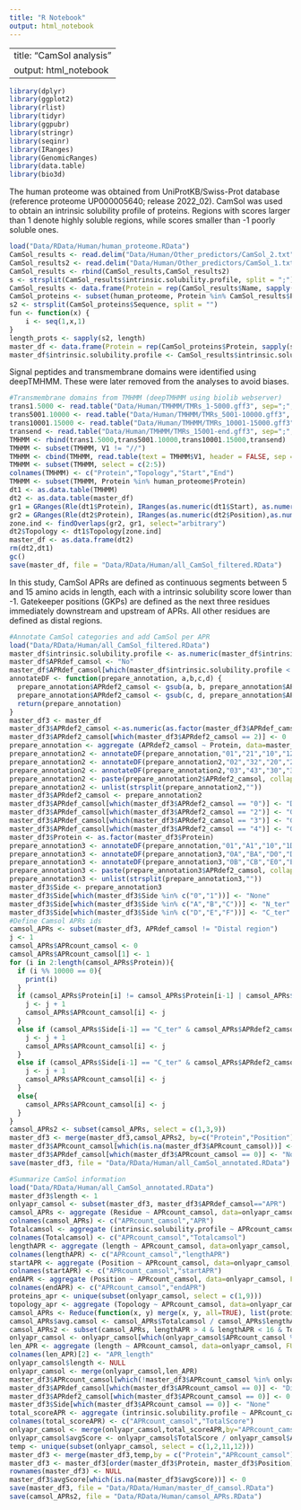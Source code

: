 ```yaml
---
title: "R Notebook"
output: html_notebook
---
```


---
title: "CamSol analysis"
output: html_notebook
---
```r
library(dplyr)
library(ggplot2)
library(rlist)
library(tidyr)
library(ggpubr)
library(stringr)
library(seqinr)
library(IRanges)
library(GenomicRanges)
library(data.table)
library(bio3d)
```

The human proteome was obtained from UniProtKB/Swiss-Prot database (reference proteome UP000005640; release 2022_02). CamSol was used to obtain an intrinsic solubility profile of proteins. Regions with scores larger than 1 denote highly soluble regions, while scores smaller than -1 poorly soluble ones.

```r
load("Data/RData/Human/human_proteome.RData")
CamSol_results <- read.delim("Data/Human/Other_predictors/CamSol_2.txt", header=TRUE)
CamSol_results2 <- read.delim("Data/Human/Other_predictors/CamSol_1.txt", header=TRUE)
CamSol_results <- rbind(CamSol_results,CamSol_results2)
s <- strsplit(CamSol_results$intrinsic.solubility.profile, split = ";")
CamSol_results <- data.frame(Protein = rep(CamSol_results$Name, sapply(s, length)), intrinsic.solubility.profile = unlist(s))
CamSol_proteins <- subset(human_proteome, Protein %in% CamSol_results$Protein)
s2 <- strsplit(CamSol_proteins$Sequence, split = "")
fun <- function(x) {
    i <- seq(1,x,1)
}
length_prots <- sapply(s2, length)
master_df <- data.frame(Protein = rep(CamSol_proteins$Protein, sapply(s2, length)), Residue = unlist(s2), Position = unlist(sapply(length_prots, fun)))
master_df$intrinsic.solubility.profile <- CamSol_results$intrinsic.solubility.profile
```

Signal peptides and transmembrane domains were identified using deepTMHMM. These were later removed from the analyses to avoid biases.

```r
#Transmembrane domains from TMHMM (deepTMHMM using biolib webserver)
trans1.5000 <- read.table("Data/Human/TMHMM/TMRs_1-5000.gff3", sep=";", quote="\"")
trans5001.10000 <- read.table("Data/Human/TMHMM/TMRs_5001-10000.gff3", sep=";", quote="\"")
trans10001.15000 <- read.table("Data/Human/TMHMM/TMRs_10001-15000.gff3", sep=";", quote="\"")
transend <- read.table("Data/Human/TMHMM/TMRs_15001-end.gff3", sep=";", quote="\"")
TMHMM <- rbind(trans1.5000,trans5001.10000,trans10001.15000,transend)
TMHMM <- subset(TMHMM, V1 != "//")
TMHMM <- cbind(TMHMM, read.table(text = TMHMM$V1, header = FALSE, sep = "\t"))
TMHMM <- subset(TMHMM, select = c(2:5))
colnames(TMHMM) <- c("Protein","Topology","Start","End")
TMHMM <- subset(TMHMM, Protein %in% human_proteome$Protein)
dt1 <- as.data.table(TMHMM)
dt2 <- as.data.table(master_df)
gr1 = GRanges(Rle(dt1$Protein), IRanges(as.numeric(dt1$Start), as.numeric(dt1$End)))
gr2 = GRanges(Rle(dt2$Protein), IRanges(as.numeric(dt2$Position),as.numeric(dt2$Position)))
zone.ind <- findOverlaps(gr2, gr1, select="arbitrary")
dt2$Topology <- dt1$Topology[zone.ind]
master_df <- as.data.frame(dt2)
rm(dt2,dt1)
gc()
save(master_df, file = "Data/RData/Human/all_CamSol_filtered.RData")
```

In this study, CamSol APRs are defined as continuous segments between 5 and 15 amino acids in length, each with a intrinsic solubility score lower than -1. Gatekeeper positions (GKPs) are defined as the next three residues immediately downstream and upstream of APRs. All other residues are defined as distal regions. 

```r
#Annotate CamSol categories and add CamSol per APR
load("Data/RData/Human/all_CamSol_filtered.RData")
master_df$intrinsic.solubility.profile <- as.numeric(master_df$intrinsic.solubility.profile)
master_df$APRdef_camsol <- "No"
master_df$APRdef_camsol[which(master_df$intrinsic.solubility.profile < -1)] <- "APR" 
annotateDF <- function(prepare_annotation, a,b,c,d) {
  prepare_annotation$APRdef2_camsol <- gsub(a, b, prepare_annotation$APRdef2_camsol)
  prepare_annotation$APRdef2_camsol <- gsub(c, d, prepare_annotation$APRdef2_camsol)
  return(prepare_annotation)
}
master_df3 <- master_df
master_df3$APRdef2_camsol <-as.numeric(as.factor(master_df3$APRdef_camsol))
master_df3$APRdef2_camsol[which(master_df3$APRdef2_camsol == 2)] <- 0
prepare_annotation <- aggregate (APRdef2_camsol ~ Protein, data=master_df3, FUN="paste",collapse = "")
prepare_annotation2 <- annotateDF(prepare_annotation,"01","21","10","12") #GK_1
prepare_annotation2 <- annotateDF(prepare_annotation2,"02","32","20","23") #GK_2
prepare_annotation2 <- annotateDF(prepare_annotation2,"03","43","30","34") #GK_3
prepare_annotation2 <- paste(prepare_annotation2$APRdef2_camsol, collapse="")
prepare_annotation2 <- unlist(strsplit(prepare_annotation2,""))
master_df3$APRdef2_camsol <- prepare_annotation2
master_df3$APRdef_camsol[which(master_df3$APRdef2_camsol == "0")] <- "Distal region"
master_df3$APRdef_camsol[which(master_df3$APRdef2_camsol == "2")] <- "GK_1"
master_df3$APRdef_camsol[which(master_df3$APRdef2_camsol == "3")] <- "GK_2"
master_df3$APRdef_camsol[which(master_df3$APRdef2_camsol == "4")] <- "GK_3"
master_df3$Protein <- as.factor(master_df3$Protein)
prepare_annotation3 <- annotateDF(prepare_annotation,"01","A1","10","1D") #GK_1
prepare_annotation3 <- annotateDF(prepare_annotation3,"0A","BA","D0","DE") #GK_2
prepare_annotation3 <- annotateDF(prepare_annotation3,"0B","CB","E0","EF") #GK_3
prepare_annotation3 <- paste(prepare_annotation3$APRdef2_camsol, collapse="")
prepare_annotation3 <- unlist(strsplit(prepare_annotation3,""))
master_df3$Side <- prepare_annotation3
master_df3$Side[which(master_df3$Side %in% c("0","1"))] <- "None"
master_df3$Side[which(master_df3$Side %in% c("A","B","C"))] <- "N_ter"
master_df3$Side[which(master_df3$Side %in% c("D","E","F"))] <- "C_ter"
#Define Camsol APRs ids
camsol_APRs <- subset(master_df3, APRdef_camsol != "Distal region")
j <- 1
camsol_APRs$APRcount_camsol <- 0
camsol_APRs$APRcount_camsol[1] <- 1
for (i in 2:length(camsol_APRs$Protein)){
  if (i %% 10000 == 0){
    print(i)
  }
  if (camsol_APRs$Protein[i] != camsol_APRs$Protein[i-1] | camsol_APRs$Position[i] != (camsol_APRs$Position[i-1]+1)){
    j <- j + 1
    camsol_APRs$APRcount_camsol[i] <- j 
  }
  else if (camsol_APRs$Side[i-1] == "C_ter" & camsol_APRs$APRdef2_camsol[i-1] == 4) {
    j <- j + 1
    camsol_APRs$APRcount_camsol[i] <- j 
  }
  else if (camsol_APRs$Side[i-1] == "C_ter" & camsol_APRs$APRdef2_camsol[i-1] != 4 & camsol_APRs$Side[i] != "C_ter") {
    j <- j + 1
    camsol_APRs$APRcount_camsol[i] <- j 
  }
  else{
    camsol_APRs$APRcount_camsol[i] <- j 
  }
}
camsol_APRs2 <- subset(camsol_APRs, select = c(1,3,9))
master_df3 <- merge(master_df3,camsol_APRs2, by=c("Protein","Position"),all = TRUE)
master_df3$APRcount_camsol[which(is.na(master_df3$APRcount_camsol))] <- 0
master_df3$APRdef_camsol[which(master_df3$APRcount_camsol == 0)] <- "No"
save(master_df3, file = "Data/RData/Human/all_CamSol_annotated.RData")
```



```r
#Summarize CamSol information
load("Data/RData/Human/all_CamSol_annotated.RData")
master_df3$length <- 1
onlyapr_camsol <- subset(master_df3, master_df3$APRdef_camsol=="APR")
camsol_APRs <- aggregate (Residue ~ APRcount_camsol, data=onlyapr_camsol, FUN="paste",collapse = "")
colnames(camsol_APRs) <- c("APRcount_camsol","APR")
Totalcamsol <- aggregate (intrinsic.solubility.profile ~ APRcount_camsol, data=onlyapr_camsol, FUN="sum")
colnames(Totalcamsol) <- c("APRcount_camsol","Totalcamsol")
lengthAPR <- aggregate (length ~ APRcount_camsol, data=onlyapr_camsol, FUN="sum")
colnames(lengthAPR) <- c("APRcount_camsol","lengthAPR")
startAPR <- aggregate (Position ~ APRcount_camsol, data=onlyapr_camsol, FUN="min")
colnames(startAPR) <- c("APRcount_camsol","startAPR")
endAPR <- aggregate (Position ~ APRcount_camsol, data=onlyapr_camsol, FUN="max")
colnames(endAPR) <- c("APRcount_camsol","endAPR")
proteins_apr <- unique(subset(onlyapr_camsol, select = c(1,9)))
topology_apr <- aggregate (Topology ~ APRcount_camsol, data=onlyapr_camsol, FUN="unique")
camsol_APRs <- Reduce(function(x, y) merge(x, y, all=TRUE), list(proteins_apr,camsol_APRs,Totalcamsol,lengthAPR,startAPR,endAPR,topology_apr))
camsol_APRs$avg.camsol <- camsol_APRs$Totalcamsol / camsol_APRs$lengthAPR
camsol_APRs2 <- subset(camsol_APRs, lengthAPR > 4 & lengthAPR < 16 & Topology %in% c("outside","inside")) #From 117144 to 85126
onlyapr_camsol <- onlyapr_camsol[which(onlyapr_camsol$APRcount_camsol %in% camsol_APRs2$APRcount_camsol),]
len_APR <- aggregate (length ~ APRcount_camsol, data=onlyapr_camsol, FUN="sum")
colnames(len_APR)[2] <- "APR_length"
onlyapr_camsol$length <- NULL
onlyapr_camsol <- merge(onlyapr_camsol,len_APR)
master_df3$APRcount_camsol[which(!master_df3$APRcount_camsol %in% onlyapr_camsol$APRcount_camsol)] <- 0
master_df3$APRdef_camsol[which(master_df3$APRcount_camsol == 0)] <- "Distal region"
master_df3$APRdef2_camsol[which(master_df3$APRcount_camsol == 0)] <- 0
master_df3$Side[which(master_df3$APRcount_camsol == 0)] <- "None"
total_scoreAPR <- aggregate (intrinsic.solubility.profile ~ APRcount_camsol, data=onlyapr_camsol, sum)
colnames(total_scoreAPR) <- c("APRcount_camsol","TotalScore")
onlyapr_camsol <- merge(onlyapr_camsol,total_scoreAPR,by="APRcount_camsol")
onlyapr_camsol$avgScore <- onlyapr_camsol$TotalScore / onlyapr_camsol$APR_length
temp <- unique(subset(onlyapr_camsol, select = c(1,2,11,12)))
master_df3 <- merge(master_df3,temp,by = c("Protein","APRcount_camsol"), all.x = TRUE)
master_df3 <- master_df3[order(master_df3$Protein, master_df3$Position),]
rownames(master_df3) <- NULL
master_df3$avgScore[which(is.na(master_df3$avgScore))] <- 0
save(master_df3, file = "Data/RData/Human/master_df_camsol.RData")
save(camsol_APRs2, file = "Data/RData/Human/camsol_APRs.RData")
```

